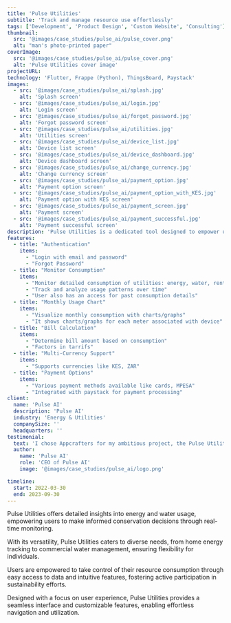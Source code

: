 ```yaml
---
title: 'Pulse Utilities'
subtitle: 'Track and manage resource use effortlessly'
tags: ['Development', 'Product Design', 'Custom Website', 'Consulting']
thumbnail:
  src: '@images/case_studies/pulse_ai/pulse_cover.png'
  alt: "man's photo-printed paper"
coverImage:
  src: '@images/case_studies/pulse_ai/pulse_cover.png'
  alt: 'Pulse Utilities cover image'
projectURL: 
technology: 'Flutter, Frappe (Python), ThingsBoard, Paystack'
images:
  - src: '@images/case_studies/pulse_ai/splash.jpg'
    alt: 'Splash screen'
  - src: '@images/case_studies/pulse_ai/login.jpg'
    alt: 'Login screen'
  - src: '@images/case_studies/pulse_ai/forgot_password.jpg'
    alt: 'Forgot password screen'
  - src: '@images/case_studies/pulse_ai/utilities.jpg'
    alt: 'Utilities screen'
  - src: '@images/case_studies/pulse_ai/device_list.jpg'
    alt: 'Device list screen'
  - src: '@images/case_studies/pulse_ai/device_dashboard.jpg'
    alt: 'Device dashboard screen'
  - src: '@images/case_studies/pulse_ai/change_currency.jpg'
    alt: 'Change currency screen'
  - src: '@images/case_studies/pulse_ai/payment_option.jpg'
    alt: 'Payment option screen'
  - src: '@images/case_studies/pulse_ai/payment_option_with_KES.jpg'
    alt: 'Payment option with KES screen'
  - src: '@images/case_studies/pulse_ai/payment_screen.jpg'
    alt: 'Payment screen'
  - src: '@images/case_studies/pulse_ai/payment_successful.jpg'
    alt: 'Payment successful screen'
description: 'Pulse Utilities is a dedicated tool designed to empower users to meticulously monitor the consumption of devices like energy, water, and more.'
features:
  - title: "Authentication"
    items:
      - "Login with email and password"
      - "Forgot Password"
  - title: "Monitor Consumption"
    items:
      - "Monitor detailed consumption of utilities: energy, water, rent, internet, etc"
      - "Track and analyze usage patterns over time"
      - "User also has an access for past consumption details"
  - title: "Monthly Usage Chart"
    items:
      - "Visualize monthly consumption with charts/graphs"
      - "It shows charts/graphs for each meter associated with device"
  - title: "Bill Calculation"
    items:
      - "Determine bill amount based on consumption"
      - "Factors in tarrifs"
  - title: "Multi-Currency Support"
    items:
      - "Supports currencies like KES, ZAR"
  - title: "Payment Options"
    items:
      - "Various payment methods available like cards, MPESA"
      - "Integrated with paystack for payment processing"
client:
  name: 'Pulse AI'
  description: 'Pulse AI'
  industry: 'Energy & Utilities'
  companySize: ''
  headquarters: ''
testimonial:
  text: 'I chose Appcrafters for my ambitious project, the Pulse Utilities app development, in 2021. Throughout our association, Appcrafters has consistently exceeded my expectations with exceptional efficiency. They met all my evolving requirements with deadlines. Their deep understanding of my project and exceptional communication skills greatly impressed me. I highly recommend Appcrafters as a reliable web and app development company.'
  author:
    name: 'Pulse AI'
    role: 'CEO of Pulse AI'
    image: '@images/case_studies/pulse_ai/logo.png'

timeline:
  start: 2022-03-30
  end: 2023-09-30
---
```


Pulse Utilities offers detailed insights into energy and water usage, empowering users to make informed conservation decisions through real-time monitoring.

With its versatility, Pulse Utilities caters to diverse needs, from home energy tracking to commercial water management, ensuring flexibility for individuals.

Users are empowered to take control of their resource consumption through easy access to data and intuitive features, fostering active participation in sustainability efforts.

Designed with a focus on user experience, Pulse Utilities provides a seamless interface and customizable features, enabling effortless navigation and utilization.